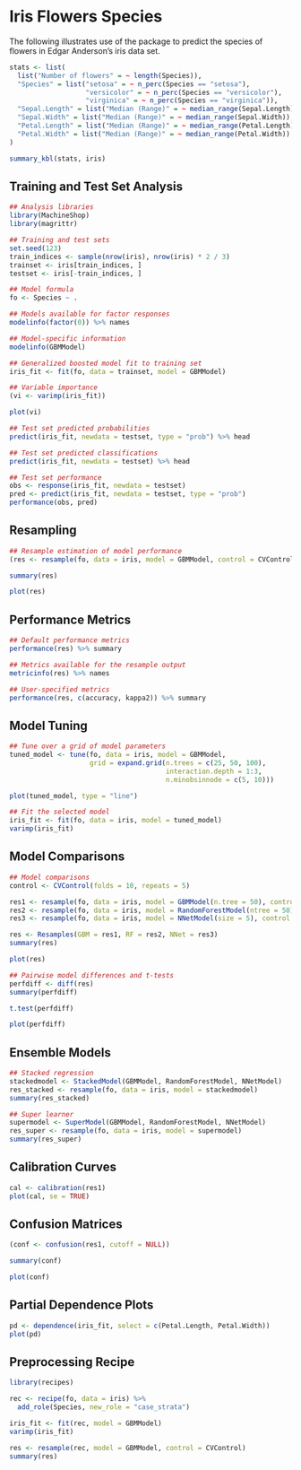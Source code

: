 # Iris Flowers Species

The following illustrates use of the package to predict the species of flowers in Edgar Anderson's iris data set.

```r
stats <- list(
  list("Number of flowers" = ~ length(Species)),
  "Species" = list("setosa" = ~ n_perc(Species == "setosa"),
                   "versicolor" = ~ n_perc(Species == "versicolor"),
                   "virginica" = ~ n_perc(Species == "virginica")),
  "Sepal.Length" = list("Median (Range)" = ~ median_range(Sepal.Length)),
  "Sepal.Width" = list("Median (Range)" = ~ median_range(Sepal.Width)),
  "Petal.Length" = list("Median (Range)" = ~ median_range(Petal.Length)),
  "Petal.Width" = list("Median (Range)" = ~ median_range(Petal.Width))
)

summary_kbl(stats, iris)
```


## Training and Test Set Analysis

```r
## Analysis libraries
library(MachineShop)
library(magrittr)

## Training and test sets
set.seed(123)
train_indices <- sample(nrow(iris), nrow(iris) * 2 / 3)
trainset <- iris[train_indices, ]
testset <- iris[-train_indices, ]

## Model formula
fo <- Species ~ .

## Models available for factor responses
modelinfo(factor(0)) %>% names

## Model-specific information
modelinfo(GBMModel)

## Generalized boosted model fit to training set
iris_fit <- fit(fo, data = trainset, model = GBMModel)

## Variable importance
(vi <- varimp(iris_fit))

plot(vi)
```

```r
## Test set predicted probabilities
predict(iris_fit, newdata = testset, type = "prob") %>% head

## Test set predicted classifications
predict(iris_fit, newdata = testset) %>% head

## Test set performance
obs <- response(iris_fit, newdata = testset)
pred <- predict(iris_fit, newdata = testset, type = "prob")
performance(obs, pred)
```


## Resampling

```r
## Resample estimation of model performance
(res <- resample(fo, data = iris, model = GBMModel, control = CVControl))

summary(res)

plot(res)
```


## Performance Metrics

```r
## Default performance metrics
performance(res) %>% summary

## Metrics available for the resample output
metricinfo(res) %>% names

## User-specified metrics
performance(res, c(accuracy, kappa2)) %>% summary
```


## Model Tuning

```r
## Tune over a grid of model parameters
tuned_model <- tune(fo, data = iris, model = GBMModel,
                    grid = expand.grid(n.trees = c(25, 50, 100),
                                       interaction.depth = 1:3,
                                       n.minobsinnode = c(5, 10)))

plot(tuned_model, type = "line")
```

```r
## Fit the selected model
iris_fit <- fit(fo, data = iris, model = tuned_model)
varimp(iris_fit)
```


## Model Comparisons

```r
## Model comparisons
control <- CVControl(folds = 10, repeats = 5)

res1 <- resample(fo, data = iris, model = GBMModel(n.tree = 50), control = control)
res2 <- resample(fo, data = iris, model = RandomForestModel(ntree = 50), control = control)
res3 <- resample(fo, data = iris, model = NNetModel(size = 5), control = control)

res <- Resamples(GBM = res1, RF = res2, NNet = res3)
summary(res)

plot(res)
```

```r
## Pairwise model differences and t-tests
perfdiff <- diff(res)
summary(perfdiff)

t.test(perfdiff)

plot(perfdiff)
```


## Ensemble Models

```r
## Stacked regression
stackedmodel <- StackedModel(GBMModel, RandomForestModel, NNetModel)
res_stacked <- resample(fo, data = iris, model = stackedmodel)
summary(res_stacked)

## Super learner
supermodel <- SuperModel(GBMModel, RandomForestModel, NNetModel)
res_super <- resample(fo, data = iris, model = supermodel)
summary(res_super)
```


## Calibration Curves

```r
cal <- calibration(res1)
plot(cal, se = TRUE)
```


## Confusion Matrices

```r
(conf <- confusion(res1, cutoff = NULL))

summary(conf)
```

```r
plot(conf)
```


## Partial Dependence Plots

```r
pd <- dependence(iris_fit, select = c(Petal.Length, Petal.Width))
plot(pd)
```


## Preprocessing Recipe

```r
library(recipes)

rec <- recipe(fo, data = iris) %>%
  add_role(Species, new_role = "case_strata")

iris_fit <- fit(rec, model = GBMModel)
varimp(iris_fit)

res <- resample(rec, model = GBMModel, control = CVControl)
summary(res)
```
